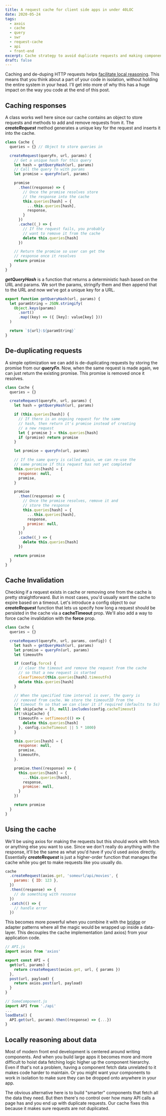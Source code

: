 ```yaml
---
title: A request cache for client side apps in under 40LOC
date: 2020-05-24
tags:
  - axois
  - cache
  - query
  - swr
  - request-cache
  - api
  - front-end
excerpt: Cache strategy to avoid duplicate requests and making components easier to reason about.
draft: false
---
```


Caching and de-duping HTTP requests helps [facilitate local reasoning](https://sophiebits.com/2020/01/01/fast-maintainable-db-patterns.html 'Fast and maintainable patterns for fetching from a database - Sophie Alpert'). This means that you think about a part of your code in isolation, without holding the entire system in your head. I'll get into more of why this has a huge impact on the way you code at the end of this post.

## Caching responses

A class works well here since our cache contains an object to store requests and methods to add and remove requests from it. The **_createRequest_** method generates a unique key for the request and inserts it into the cache.

```javascript:cache.js
class Cache {
  queries = {} // Object to store queries in

  createRequest(queryFn, url, params) {
    // Get a unique hash for this query
    let hash = getQueryHash(url, params)
    // Call the query fn with params
    let promise = queryFn(url, params)

    promise
      .then((response) => {
        // Once the promise resolves store
        // the response into the cache
        this.queries[hash] = {
          ...this.queries[hash],
          response,
        }
      })
      .cache((_) => {
        // If the request fails, you probably
        // want to remove it from the cache
        delete this.queries[hash]
      })

    // Return the promise so user can get the
    // response once it resolves
    return promise
  }
}
```

**_getQueryHash_** is a function that returns a deterministic hash based on the URL and params. We sort the params, stringify them and then append that to the URL and now we've got a unique key for a URL.

```javascript:utils.js
export function getQueryHash(url, params) {
  let paramString = JSON.stringify(
    Object.keys(params)
      .sort()
      .map((key) => ({ [key]: value[key] }))
  )

  return `${url}:${paramString}`
}
```

## De-duplicating requests

A simple optimization we can add is de-duplicating requests by storing the promise from our **_queryFn_**. Now, when the same request is made again, we can just return the existing promise. This promise is removed once it resolves.

```javascript
class Cache {
  queries = {}

  createRequest(queryFn, url, params) {
    let hash = getQueryHash(url, params)

    if (this.queries[hash]) {
      // If there is an ongoing request for the same
      // hash, then return it's promise instead of creating
      // a new request
      let { promise } = this.queries[hash]
      if (promise) return promise
    }

    let promise = queryFn(url, params)

    // If the same query is called again, we can re-use the
    // same promise if this request has not yet completed
    this.queries[hash] = {
      response: null,
      promise,
    }

    promise
      .then((response) => {
        // Once the promise resolves, remove it and
        // store the response
        this.queries[hash] = {
          ...this.queries[hash],
          response,
          promise: null,
        }
      })
      .cache((_) => {
        delete this.queries[hash]
      })

    return promise
  }
}
```

## Cache Invalidation

Checking if a request exists in cache or removing one from the cache is pretty straightforward. But in most cases, you'd usually want the cache to expire based on a timeout. Let's introduce a config object to our **_createRequest_** function that lets us specify how long a request should be persisted in the cache via a **cacheTimeout** prop. We'll also add a way to force cache invalidation with the **force** prop.

```javascript
class Cache {
  queries = {}

  createRequest(queryFn, url, params, config}) {
    let hash = getQueryHash(url, params)
    let promise = queryFn(url, params)
    let timeoutFn

    if (config.force) {
      // clear the timeout and remove the request from the cache
      // so that a new request is started
      clearTimeout(this.queries[hash].timeoutFn)
      delete this.queries[hash]
    }

    // When the specified time interval is over, the query is
    // removed from cache. We store the timeoutID from the
    // timeout fn so that we can clear it if required (defaults to 5s)
    let skipCache = [0, null].includes(config.cacheTimeout)
    if(!skipCache) {
      timeoutFn = setTimeout(() => {
        delete this.queries[hash]
      }, config.cacheTimeout || 5 * 1000)
    }

    this.queries[hash] = {
      response: null,
      promise,
      timeoutFn,
    }.

    promise.then((response) => {
      this.queries[hash] = {
        ...this.queries[hash],
        response,
        promise: null,
      }
    })

    return promise
  }
}
```

## Using the cache

We'll be using axios for making the requests but this should work with fetch or anything else you want to use. Since we don't really do anything with the response, it'll be the same as what you'd have if you'd used axios directly. Essentially **_createRequest_** is just a higher-order function that manages the cache while you get to make requests like you usually do.

```javascript
cache
  .createRequest(axios.get, 'someurl/api/movies', {
    params: { ID: 123 },
  })
  .then((response) => {
    // do something with resonse
  })
  .catch(() => {
    // handle error
  })
```

This becomes more powerful when you combine it with the [bridge](https://en.wikipedia.org/wiki/Bridge_pattern) or adapter patterns where all the magic would be wrapped up inside a data-layer. This decouples the cache implementation (and axios) from your application code.

```javascript
// API.js
import axios from 'axios'

export const API = {
  get(url, params) {
    return createRequest(axios.get, url, { params })
  },
  post(url, payload) {
	return axios.post(url, payload)
  }
}

// SomeComponent.js
import API from './api'
...
loadData() {
  API.get(url, params).then((response) => {...})
}
```

## Locally reasoning about data

Most of modern front end development is centered around writing components. And when you build large apps it becomes more and more difficult to hoist data fetching logic higher up the component hierarchy. Even if that's not a problem, having a component fetch data unrelated to it makes code harder to maintain. Or you might want your components to work in isolation to make sure they can be dropped onto anywhere in your app.

The obvious alternative here is to build "smarter" components that fetch all the data they need. But then there's no control over how many API calls a page has and you end up with duplicate requests. Our cache fixes this because it makes sure requests are not duplicated.
